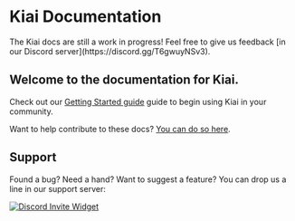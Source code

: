
# Kiai Documentation

<Callout emoji="⚠️">
	The Kiai docs are still a work in progress! Feel free to give us feedback
	[in our Discord server](https://discord.gg/T6gwuyNSv3).
</Callout>

## Welcome to the documentation for Kiai.

Check out our [Getting Started guide](/getting-started) guide to begin using Kiai in your community.

Want to help contribute to these docs? [You can do so here](https://github.com/buape/kiai-docs).

## Support

Found a bug? Need a hand? Want to suggest a feature? You can drop us a line in our support server:

[![Discord Invite Widget](http://invidget.switchblade.xyz/T6gwuyNSv3)](https://discord.gg/T6gwuyNSv3)
